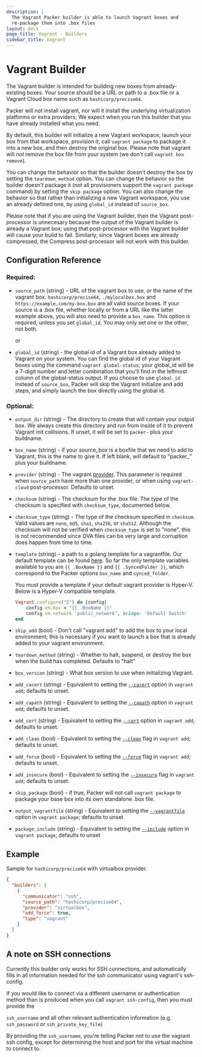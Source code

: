 ```yaml
---
description: |
  The Vagrant Packer builder is able to launch Vagrant boxes and
  re-package them into .box files
layout: docs
page_title: Vagrant - Builders
sidebar_title: Vagrant
---
```


# Vagrant Builder

The Vagrant builder is intended for building new boxes from already-existing
boxes. Your source should be a URL or path to a .box file or a Vagrant Cloud
box name such as `hashicorp/precise64`.

Packer will not install vagrant, nor will it install the underlying
virtualization platforms or extra providers; We expect when you run this
builder that you have already installed what you need.

By default, this builder will initialize a new Vagrant workspace, launch your
box from that workspace, provision it, call `vagrant package` to package it
into a new box, and then destroy the original box. Please note that vagrant
will _not_ remove the box file from your system (we don't call
`vagrant box remove`).

You can change the behavior so that the builder doesn't destroy the box by
setting the `teardown_method` option. You can change the behavior so the builder
doesn't package it (not all provisioners support the `vagrant package` command)
by setting the `skip package` option. You can also change the behavior so that
rather than initializing a new Vagrant workspace, you use an already defined
one, by using `global_id` instead of `source_box`.

Please note that if you are using the Vagrant builder, then the Vagrant
post-processor is unnecesary because the output of the Vagrant builder is
already a Vagrant box; using that post-processor with the Vagrant builder will
cause your build to fail. Similarly, since Vagrant boxes are already compressed,
the Compress post-processor will not work with this builder.

## Configuration Reference

### Required:

- `source_path` (string) - URL of the vagrant box to use, or the name of the
  vagrant box. `hashicorp/precise64`, `./mylocalbox.box` and
  `https://example.com/my-box.box` are all valid source boxes. If your
  source is a .box file, whether locally or from a URL like the latter example
  above, you will also need to provide a `box_name`. This option is required,
  unless you set `global_id`. You may only set one or the other, not both.

  or

- `global_id` (string) - the global id of a Vagrant box already added to Vagrant
  on your system. You can find the global id of your Vagrant boxes using the
  command `vagrant global-status`; your global_id will be a 7-digit number and
  letter combination that you'll find in the leftmost column of the
  global-status output. If you choose to use `global_id` instead of
  `source_box`, Packer will skip the Vagrant initialize and add steps, and
  simply launch the box directly using the global id.

### Optional:

- `output_dir` (string) - The directory to create that will contain
  your output box. We always create this directory and run from inside of it to
  prevent Vagrant init collisions. If unset, it will be set to `packer-` plus
  your buildname.

- `box_name` (string) - if your source_box is a boxfile that we need to add
  to Vagrant, this is the name to give it. If left blank, will default to
  "packer\_" plus your buildname.

- `provider` (string) - The vagrant [provider](/docs/post-processors/vagrant).
  This parameter is required when `source_path` have more than one provider,
  or when using `vagrant-cloud` post-processor. Defaults to unset.

- `checksum` (string) - The checksum for the .box file. The type of the
  checksum is specified with `checksum_type`, documented below.

- `checksum_type` (string) - The type of the checksum specified in `checksum`.
  Valid values are `none`, `md5`, `sha1`, `sha256`, or `sha512`. Although the
  checksum will not be verified when `checksum_type` is set to "none", this is
  not recommended since OVA files can be very large and corruption does happen
  from time to time.

- `template` (string) - a path to a golang template for a
  vagrantfile. Our default template can be found
  [here](https://github.com/hashicorp/packer/blob/master/builder/vagrant/step_create_vagrantfile.go#L23-L37). So far the only template variables available to you are `{{ .BoxName }}` and
  `{{ .SyncedFolder }}`, which correspond to the Packer options `box_name` and
  `synced_folder`.

  You must provide a template if your default vagrant provider is Hyper-V.
  Below is a Hyper-V compatible template.

  ```ruby
  Vagrant.configure("2") do |config|
      config.vm.box = "{{ .BoxName }}"
      config.vm.network 'public_network', bridge: 'Default Switch'
  end
  ```

- `skip_add` (bool) - Don't call "vagrant add" to add the box to your local
  environment; this is necessary if you want to launch a box that is already
  added to your vagrant environment.

- `teardown_method` (string) - Whether to halt, suspend, or destroy the box when
  the build has completed. Defaults to "halt"

- `box_version` (string) - What box version to use when initializing Vagrant.

- `add_cacert` (string) - Equivalent to setting the
  [`--cacert`](https://www.vagrantup.com/docs/cli/box.html#cacert-certfile)
  option in `vagrant add`; defaults to unset.

- `add_capath` (string) - Equivalent to setting the
  [`--capath`](https://www.vagrantup.com/docs/cli/box.html#capath-certdir) option
  in `vagrant add`; defaults to unset.

- `add_cert` (string) - Equivalent to setting the
  [`--cert`](https://www.vagrantup.com/docs/cli/box.html#cert-certfile) option in
  `vagrant add`; defaults to unset.

- `add_clean` (bool) - Equivalent to setting the
  [`--clean`](https://www.vagrantup.com/docs/cli/box.html#clean) flag in
  `vagrant add`; defaults to unset.

- `add_force` (bool) - Equivalent to setting the
  [`--force`](https://www.vagrantup.com/docs/cli/box.html#force) flag in
  `vagrant add`; defaults to unset.

- `add_insecure` (bool) - Equivalent to setting the
  [`--insecure`](https://www.vagrantup.com/docs/cli/box.html#insecure) flag in
  `vagrant add`; defaults to unset.

- `skip_package` (bool) - if true, Packer will not call `vagrant package` to
  package your base box into its own standalone .box file.

- `output_vagrantfile` (string) - Equivalent to setting the
  [`--vagrantfile`](https://www.vagrantup.com/docs/cli/package.html#vagrantfile-file) option
  in `vagrant package`; defaults to unset

- `package_include` (string) - Equivalent to setting the
  [`--include`](https://www.vagrantup.com/docs/cli/package.html#include-x-y-z) option
  in `vagrant package`; defaults to unset

## Example

Sample for `hashicorp/precise64` with virtualbox provider.

```json
{
  "builders": [
    {
      "communicator": "ssh",
      "source_path": "hashicorp/precise64",
      "provider": "virtualbox",
      "add_force": true,
      "type": "vagrant"
    }
  ]
}
```

## A note on SSH connections

Currently this builder only works for SSH connections, and automatically fills
in all information needed for the ssh communicator using vagrant's ssh-config.

If you would like to connect via a different username or authentication method
than is produced when you call `vagrant ssh-config`, then you must provide the

`ssh_username` and all other relevant authentication information (e.g.
`ssh_password` or `ssh_private_key_file`)

By providing the `ssh_username`, you're telling Packer not to use the vagrant
ssh config, except for determining the host and port for the virtual machine to
connect to.
